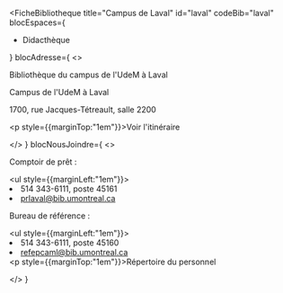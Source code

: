 
<FicheBibliotheque
  title="Campus de Laval"
  id="laval"
  codeBib="laval"
  blocEspaces={
    <ul>
      <li><Link to="https://calendrier.bib.umontreal.ca/space/17823">Didacthèque</Link></li>
    </ul>
  }
  blocAdresse={
    <>
      <p>Bibliothèque du campus de l'UdeM à Laval</p>
      <p>Campus de l'UdeM à Laval</p>
      <p>1700, rue Jacques-Tétreault, salle 2200</p>
      <p style={{marginTop:"1em"}}><Link to="https://www.google.com/maps?ll=45.55873,-73.721038&z=15&t=m&hl=en&gl=US&mapclient=embed&cid=4376201812221272737" Icon={ArrowSquareOutIcon}>Voir l'itinéraire</Link></p>
    </>
  }
  blocNousJoindre={
    <>
      <p>Comptoir de prêt&nbsp;:</p>
      <ul style={{marginLeft:"1em"}}><li>514 343-6111, poste 45161</li>
      <li><Link to="mailto:prlaval@bib.umontreal.ca">prlaval@bib.umontreal.ca</Link></li></ul>
      <p>Bureau de référence&nbsp;:</p>
            <ul style={{marginLeft:"1em"}}><li>514 343-6111, poste 45160</li>
      <li><Link to="mailto:refepcaml@bib.umontreal.ca">refepcaml@bib.umontreal.ca</Link></li></ul>
      <p style={{marginTop:"1em"}}><Link to="../nous-joindre/notre-equipe" Icon>Répertoire du personnel</Link></p>
    </>
  }
>

</FicheBibliotheque>
